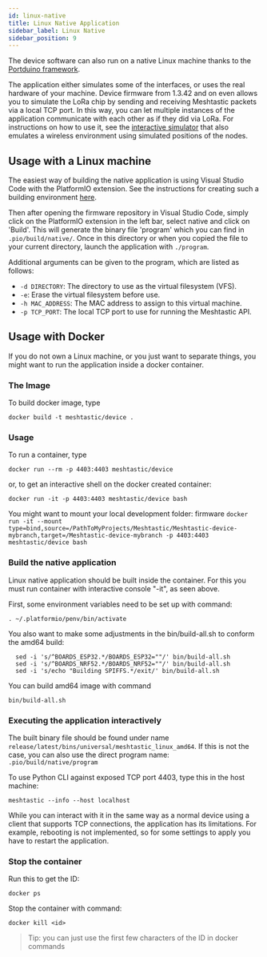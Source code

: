 ```yaml
---
id: linux-native
title: Linux Native Application
sidebar_label: Linux Native
sidebar_position: 9
---
```


The device software can also run on a native Linux machine thanks to the [Portduino framework](https://github.com/geeksville/framework-portduino).

The application either simulates some of the interfaces, or uses the real hardware of your machine.
Device firmware from 1.3.42 and on even allows you to simulate the LoRa chip by sending and receiving Meshtastic packets via a local TCP port.
In this way, you can let multiple instances of the application communicate with each other as if they did via LoRa.
For instructions on how to use it, see the [interactive simulator](https://github.com/GUVWAF/Meshtasticator/blob/master/INTERACTIVE_SIM.md) that also emulates a wireless environment using simulated positions of the nodes.

## Usage with a Linux machine

The easiest way of building the native application is using Visual Studio Code with the PlatformIO extension.
See the instructions for creating such a building environment [here](../development/firmware/build).

Then after opening the firmware repository in Visual Studio Code, simply click on the PlatformIO extension in the left bar, select native and click on 'Build'.
This will generate the binary file 'program' which you can find in `.pio/build/native/`.
Once in this directory or when you copied the file to your current directory, launch the application with `./program`.

Additional arguments can be given to the program, which are listed as follows:

- `-d DIRECTORY`: The directory to use as the virtual filesystem (VFS).
- `-e`: Erase the virtual filesystem before use.
- `-h MAC_ADDRESS`: The MAC address to assign to this virtual machine.
- `-p TCP_PORT`: The local TCP port to use for running the Meshtastic API.

## Usage with Docker

If you do not own a Linux machine, or you just want to separate things, you might want
to run the application inside a docker container.

### The Image

To build docker image, type

`docker build -t meshtastic/device .`

### Usage

To run a container, type

`docker run --rm -p 4403:4403 meshtastic/device`

or, to get an interactive shell on the docker created container:

`docker run -it -p 4403:4403 meshtastic/device bash`

You might want to mount your local development folder:
firmware
`docker run -it --mount type=bind,source=/PathToMyProjects/Meshtastic/Meshtastic-device-mybranch,target=/Meshtastic-device-mybranch -p 4403:4403 meshtastic/device bash`

### Build the native application

Linux native application should be built inside the container.
For this you must run container with interactive console
"-it", as seen above.

First, some environment variables need to be set up with command:

`. ~/.platformio/penv/bin/activate`

You also want to make some adjustments in the bin/build-all.sh to conform the amd64 build:

```shell
  sed -i 's/^BOARDS_ESP32.*/BOARDS_ESP32=""/' bin/build-all.sh
  sed -i 's/^BOARDS_NRF52.*/BOARDS_NRF52=""/' bin/build-all.sh
  sed -i 's/echo "Building SPIFFS.*/exit/' bin/build-all.sh
```

You can build amd64 image with command

`bin/build-all.sh`

### Executing the application interactively

The built binary file should be found under name
`release/latest/bins/universal/meshtastic_linux_amd64`.
If this is not the case, you can also use the direct program name:
`.pio/build/native/program`

To use Python CLI against exposed TCP port 4403,
type this in the host machine:

`meshtastic --info --host localhost`

While you can interact with it in the same way as a normal device using a client that supports TCP connections, the application has its limitations. For example, rebooting is not implemented, so for some settings to apply you have to restart the application.

### Stop the container

Run this to get the ID:

`docker ps`

Stop the container with command:

`docker kill <id>`

> Tip: you can just use the first few characters of the ID in docker commands
